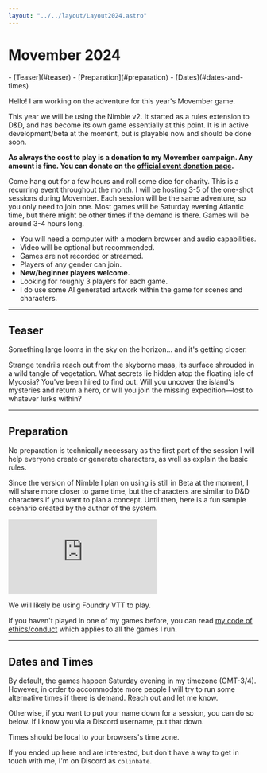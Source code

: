 ```yaml
---
layout: "../../layout/Layout2024.astro"
---
```


# Movember 2024

<nav>
- [Teaser](#teaser)
- [Preparation](#preparation)
- [Dates](#dates-and-times)
</nav>

Hello! I am working on the adventure for this year's Movember game.

This year we will be using the Nimble v2. It started as a rules extension to D&D, and has become its own game essentially at this point. It is in active development/beta at the moment, but is playable now and should be done soon.

**As always the cost to play is a donation to my Movember campaign. Any amount is fine. You can donate on the [official event donation page](/donate).**

Come hang out for a few hours and roll some dice for charity. This is a recurring event throughout the month. I will be hosting 3-5 of the one-shot sessions during Movember. Each session will be the same adventure, so you only need to join one. Most games will be Saturday evening Atlantic time, but there might be other times if the demand is there. Games will be around 3-4 hours long.

- You will need a computer with a modern browser and audio capabilities.
- Video will be optional but recommended.
- Games are not recorded or streamed.
- Players of any gender can join.
- **New/beginner players welcome.**
- Looking for roughly 3 players for each game.
- I do use some AI generated artwork within the game for scenes and characters.

---

## Teaser

Something large looms in the sky on the horizon… and it's getting closer.

Strange tendrils reach out from the skyborne mass, its surface shrouded in a wild tangle of vegetation. What secrets lie hidden atop the floating isle of Mycosia? You've been hired to find out. Will you uncover the island's mysteries and return a hero, or will you join the missing expedition—lost to whatever lurks within?

---

## Preparation

No preparation is technically necessary as the first part of the session I will help everyone create or generate characters, as well as explain the basic rules. 

Since the version of Nimble I plan on using is still in Beta at the moment, I will share more closer to game time, but the characters are similar to D&D characters if you want to plan a concept. Until then, here is a fun sample scenario created by the author of the system.

<div class='embed-container'><iframe src='https://www.youtube.com/embed/QLtdYJhl6vE' frameborder='0' allowfullscreen></iframe></div>

We will likely be using Foundry VTT to play.

If you haven't played in one of my games before, you can read [my code of ethics/conduct](https://divora.world/code-of-ethics/) which applies to all the games I run.

---

## Dates and Times

By default, the games happen Saturday evening in my timezone (GMT-3/4). However, in order to accommodate more people I will try to run some alternative times if there is demand. Reach out and let me know.

Otherwise, if you want to put your name down for a session, you can do so below. If I know you via a Discord username, put that down.

Times should be local to your browsers's time zone.

<Sessions gameId="12vpf5qa8modu0f" client:only="svelte"/>

If you ended up here and are interested, but don't have a way to get in touch with me, I'm on Discord as `colinbate`.

[1]: https://dev.brighterworldsrpg.com/
